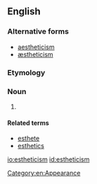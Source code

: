 ==English==
{{wikipedia}}

===Alternative forms===
* [[aestheticism]]
* [[æstheticism]]

===Etymology===
{{suffix|esthetic|ism|lang=en}}

===Noun===
{{en-noun}}

# {{context|American spelling|lang=en}} {{alternative spelling of|aestheticism|lang=en}}

====Related terms====
* [[esthete]]
* [[esthetics]]

[[io:estheticism]]
[[id:estheticism]]
[[Category:en:Appearance]]